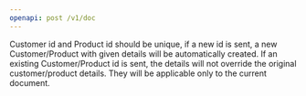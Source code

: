 ```yaml
---
openapi: post /v1/doc
---
```


<Note>
    Customer id and Product id should be unique, if a new id is sent, a new
    Customer/Product with given details will be automatically created. If an
    existing Customer/Product id is sent, the details will not override the
    original customer/product details. They will be applicable only to the
    current document.
</Note>

